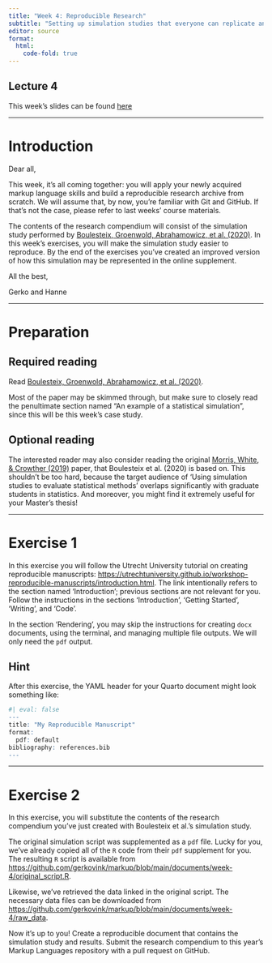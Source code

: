 ```yaml
---
title: "Week 4: Reproducible Research"
subtitle: "Setting up simulation studies that everyone can replicate and reproduce"
editor: source
format: 
  html:
    code-fold: true
---
```


::: callout-tip
## Lecture 4
This week's slides can be found [here](../slides/lec-4.qmd)
:::

---

# Introduction 

Dear all, 

This week, it's all coming together: you will apply your newly acquired markup language skills and build a reproducible research archive from scratch. We will assume that, by now, you're familiar with Git and GitHub. If that's not the case, please refer to last weeks' course materials.

The contents of the research compendium will consist of the simulation study performed by [Boulesteix, Groenwold, Abrahamowicz, et al. (2020)](https://doi.org/10.1136/bmjopen-2020-039921). In this week's exercises, you will make the simulation study easier to reproduce. By the end of the exercises you've created an improved version of how this simulation may be represented in the online supplement.

All the best, 

Gerko and Hanne

---

# Preparation

## Required reading

Read [Boulesteix, Groenwold, Abrahamowicz, et al. (2020)](https://doi.org/10.1136/bmjopen-2020-039921).  

Most of the paper may be skimmed through, but make sure to closely read the penultimate section named "An example of a statistical simulation", since this will be this week's case study.

## Optional reading

The interested reader may also consider reading the original [Morris, White, & Crowther (2019)](https://doi.org/10.1002/sim.8086) paper, that Boulesteix et al. (2020) is based on. This shouldn't be too hard, because the target audience of 'Using simulation studies to evaluate statistical methods' overlaps significantly with graduate students in statistics. And moreover, you might find it extremely useful for your Master's thesis!

<!-- <iframe width="560" height="315" src="https://www.youtube-nocookie.com/embed/EbAAmrB0luA?si=i9kFFtDJ7T_XlGI3" title="YouTube video player" frameborder="0" allow="accelerometer; autoplay; clipboard-write; encrypted-media; gyroscope; picture-in-picture; web-share" allowfullscreen></iframe> -->

<!-- ## Browse the `Quarto` website -->
<!-- The people at `Posit` have designed [this awesome companion website](https://quarto.org/docs/guide/) that details pretty much everything `Quarto`. Have a look around and remember this source when you're in need of some additional functionality. Much of what you can do with `Quarto` is detailed here.  -->

---

# Exercise 1

In this exercise you will follow the Utrecht University tutorial on creating reproducible manuscripts: [https://utrechtuniversity.github.io/workshop-reproducible-manuscripts/introduction.html](https://utrechtuniversity.github.io/workshop-reproducible-manuscripts/introduction.html). The link intentionally refers to the section named 'Introduction'; previous sections are not relevant for you. 
Follow the instructions in the sections 'Introduction', 'Getting Started', 'Writing', and 'Code'. 

In the section 'Rendering', you may skip the instructions for creating `docx` documents, using the terminal, and managing multiple file outputs. We will only need the `pdf` output.

## Hint

After this exercise, the YAML header for your Quarto document might look something like: 

```r
#| eval: false
---
title: "My Reproducible Manuscript"
format: 
  pdf: default
bibliography: references.bib
---

```

<!-- The contents of the compendium will consist of the simulation study performed by Boulesteix et al. (2020), see the next exercise for more information. -->
<!-- Bring this presentation to the next class -->

---

# Exercise 2

In this exercise, you will substitute the contents of the research compendium you've just created with Boulesteix et al.'s simulation study. 

The original simulation script was supplemented as a `pdf` file. Lucky for you, we've already copied all of the `R` code from their `pdf` supplement for you. The resulting `R` script is available from [https://github.com/gerkovink/markup/blob/main/documents/week-4/original_script.R](https://github.com/gerkovink/markup/blob/main/documents/week-4/original_script.R). 

Likewise, we've retrieved the data linked in the original script. The necessary data files can be downloaded from [https://github.com/gerkovink/markup/blob/main/documents/week-4/raw_data](https://github.com/gerkovink/markup/blob/main/documents/week-4/raw_data).

Now it's up to you! Create a reproducible document that contains the simulation study and results. Submit the research compendium to this year's Markup Languages repository with a pull request on GitHub.

<!-- The document should include the following statistics: -->

<!--  - absolute bias -->
<!--  - standard error -->
<!--  - lower bound of the 95% confidence interval -->
<!--  - upper bound of the 95% confidence interval -->
